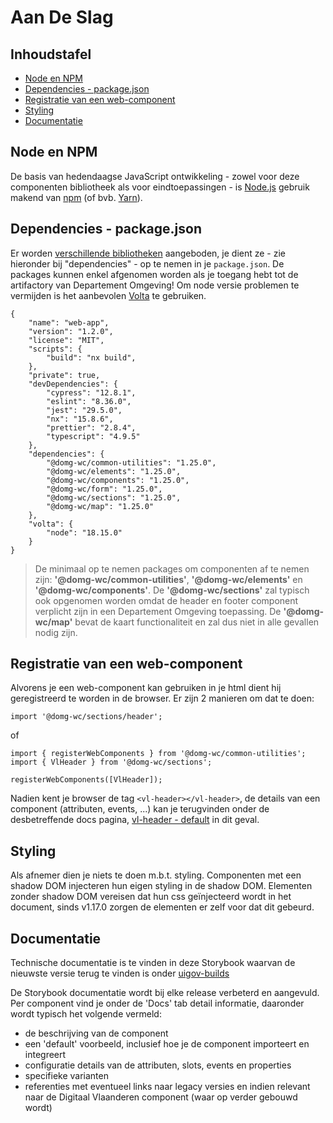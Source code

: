 
<Meta title="Afnemen/Aan De Slag"/>

# Aan De Slag

## Inhoudstafel

- [Node en NPM](#node-en-npm)
- [Dependencies - package.json](#dependencies---packagejson)
- [Registratie van een web-component](#registratie-van-een-web-component)
- [Styling](#styling)
- [Documentatie](#documentatie)


## Node en NPM

De basis van hedendaagse JavaScript ontwikkeling - zowel voor deze componenten bibliotheek als voor eindtoepassingen -
is [Node.js](https://nodejs.org/en) gebruik makend van [npm](https://www.npmjs.com/) (of bvb.
[Yarn](https://yarnpkg.com/)).


## Dependencies - package.json

Er worden [verschillende bibliotheken](/docs/afnemen-artifacts--documentatie) aangeboden, je dient ze - zie hieronder
bij "dependencies" - op te nemen in je `package.json`. De packages kunnen enkel afgenomen worden als je toegang hebt
tot de artifactory van Departement Omgeving! Om node versie problemen te vermijden is het aanbevolen
[Volta](https://volta.sh/) te gebruiken.

```
{
    "name": "web-app",
    "version": "1.2.0",
    "license": "MIT",
    "scripts": {
        "build": "nx build",
    },
    "private": true,
    "devDependencies": {
        "cypress": "12.8.1",
        "eslint": "8.36.0",
        "jest": "29.5.0",
        "nx": "15.8.6",
        "prettier": "2.8.4",
        "typescript": "4.9.5"
    },
    "dependencies": {
        "@domg-wc/common-utilities": "1.25.0",
        "@domg-wc/elements": "1.25.0",
        "@domg-wc/components": "1.25.0",
        "@domg-wc/form": "1.25.0",
        "@domg-wc/sections": "1.25.0",
        "@domg-wc/map": "1.25.0"
    },
    "volta": {
        "node": "18.15.0"
    }
}
```

> De minimaal op te nemen packages om componenten af te nemen zijn: __'@domg-wc/common-utilities'__,
__'@domg-wc/elements'__ en __'@domg-wc/components'__. De __'@domg-wc/sections'__ zal typisch ook opgenomen worden
omdat de header en footer component verplicht zijn in een Departement Omgeving toepassing. De __'@domg-wc/map'__
bevat de kaart functionaliteit en zal dus niet in alle gevallen nodig zijn.


## Registratie van een web-component

Alvorens je een web-component kan gebruiken in je html dient hij geregistreerd te worden in de browser. Er zijn 2
manieren om dat te doen:

```
import '@domg-wc/sections/header';
```

of

```
import { registerWebComponents } from '@domg-wc/common-utilities';
import { VlHeader } from '@domg-wc/sections';

registerWebComponents([VlHeader]);
```

Nadien kent je browser de tag `<vl-header></vl-header>`, de details van een component (attributen, events, ...) kan je
terugvinden onder de desbetreffende docs pagina, [vl-header - default](/docs/sections-header--header-default)
in dit geval.


## Styling

Als afnemer dien je niets te doen m.b.t. styling. Componenten met een shadow DOM injecteren hun eigen styling in de
shadow DOM. Elementen zonder shadow DOM vereisen dat hun css geïnjecteerd wordt in het document, sinds v1.17.0
zorgen de elementen er zelf voor dat dit gebeurd.


## Documentatie

Technische documentatie is te vinden in deze Storybook waarvan de nieuwste versie terug te vinden is onder
[uigov-builds](https://milieuinfo.github.io/uigov-builds/release/latest/storybook)

De Storybook documentatie wordt bij elke release verbeterd en aangevuld. Per component vind je onder de 'Docs' tab
detail informatie, daaronder wordt typisch het volgende vermeld:

- de beschrijving van de component
- een 'default' voorbeeld, inclusief hoe je de component importeert en integreert
- configuratie details van de attributen, slots, events en properties
- specifieke varianten
- referenties met eventueel links naar legacy versies en indien relevant naar de Digitaal Vlaanderen component (waar op
verder gebouwd wordt)
